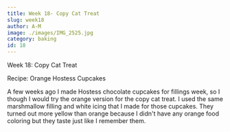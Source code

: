 ```yaml
---
title: Week 18- Copy Cat Treat
slug: week18
author: A-M
image: ./images/IMG_2525.jpg
category: baking
id: 18
---
```


<div className="main-page-container">
  <p className="main-page-header">Week 18: Copy Cat Treat</p>
  <p className="sub-header-cream">Recipe:
 Orange Hostess Cupcakes
  </p>

  <p className="post-text">
 A few weeks ago I made Hostess chocolate cupcakes for fillings week, so I though I would try the orange version for the copy cat treat. I used the same marshmallow filling and white icing that I made for those cupcakes. They turned out more yellow than orange because I didn't have any orange food coloring but they taste just like I remember them.
  </p>

</div>


